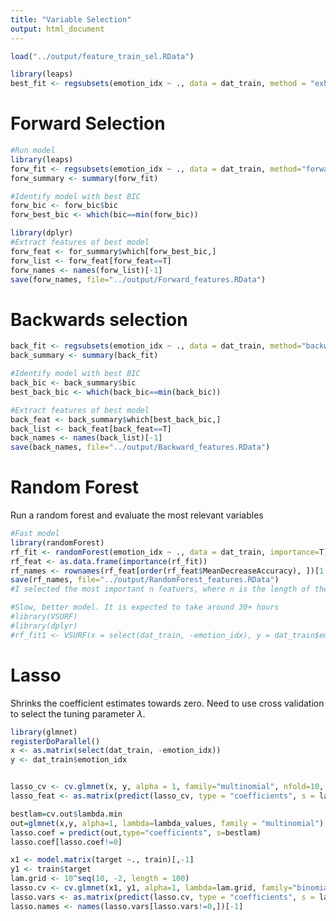 ```yaml
---
title: "Variable Selection"
output: html_document
---
```


```r
load("../output/feature_train_sel.RData")
```

```r
library(leaps)
best_fit <- regsubsets(emotion_idx ~ ., data = dat_train, method = "exhaustive")
```

# Forward Selection
```r
#Run model
library(leaps)
forw_fit <- regsubsets(emotion_idx ~ ., data = dat_train, method="forward", nvmax= (ncol(dat_train)-1))
forw_summary <- summary(forw_fit)

#Identify model with best BIC
forw_bic <- forw_bic$bic
forw_best_bic <- which(bic==min(forw_bic))

library(dplyr)
#Extract features of best model
forw_feat <- for_summary$which[forw_best_bic,]
forw_list <- forw_feat[forw_feat==T]
forw_names <- names(forw_list)[-1]
save(forw_names, file="../output/Forward_features.RData")
```


# Backwards selection
```r
back_fit <- regsubsets(emotion_idx ~ ., data = dat_train, method="backward", nvmax= (ncol(dat_train)-1))
back_summary <- summary(back_fit)

#Identify model with best BIC
back_bic <- back_summary$bic
best_back_bic <- which(back_bic==min(back_bic))

#Extract features of best model
back_feat <- back_summary$which[best_back_bic,]
back_list <- back_feat[back_feat==T]
back_names <- names(back_list)[-1]
save(back_names, file="../output/Backward_features.RData")
```


# Random Forest
Run a random forest and evaluate the most relevant variables
```r
#Fast model
library(randomForest)
rf_fit <- randomForest(emotion_idx ~ ., data = dat_train, importance=T)
rf_feat <- as.data.frame(importance(rf_fit))
rf_names <- rownames(rf_feat[order(rf_feat$MeanDecreaseAccuracy), ])[1:length(forward_names)]
save(rf_names, file="../output/RandomForest_features.RData")
#I selected the most important n featuers, where n is the length of the features given by forward selection. This can allow good comparison between models for now. 

#Slow, better model. It is expected to take around 30+ hours
#library(VSURF)
#library(dplyr)
#rf_fit1 <- VSURF(x = select(dat_train, -emotion_idx), y = dat_train$emotion_idx, nmin=20)
```

# Lasso
Shrinks the coefficient estimates towards zero. Need to use cross validation to select the tuning parameter $\lambda$. 
```r
library(glmnet)
registerDoParallel()
x <- as.matrix(select(dat_train, -emotion_idx))
y <- dat_train$emotion_idx


lasso_cv <- cv.glmnet(x, y, alpha = 1, family="multinomial", nfold=10, type.measure = "class", parallel=T)
lasso_feat <- as.matrix(predict(lasso_cv, type = "coefficients", s = lasso_cv$lambda.1se))
```


```r
bestlam=cv.out$lambda.min
out=glmnet(x,y, alpha=1, lambda=lambda_values, family = "multinomial")
lasso.coef = predict(out,type="coefficients", s=bestlam)
lasso.coef[lasso.coef!=0]
```


```r
x1 <- model.matrix(target ~., train)[,-1]
y1 <- train$target
lam.grid <- 10^seq(10, -2, length = 100)
lasso.cv <- cv.glmnet(x1, y1, alpha=1, lambda=lam.grid, family="binomial")
lasso.vars <- as.matrix(predict(lasso.cv, type = "coefficients", s = lasso.cv$lambda.min))
lasso.names <- names(lasso.vars[lasso.vars!=0,])[-1]
```